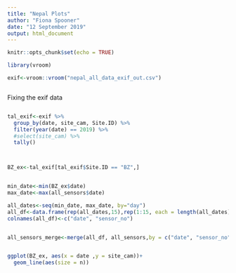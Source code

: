 ```yaml
---
title: "Nepal Plots"
author: "Fiona Spooner"
date: "12 September 2019"
output: html_document
---
```


```r
knitr::opts_chunk$set(echo = TRUE)
```

```r
library(vroom)
```


```r

exif<-vroom::vroom("nepal_all_data_exif_out.csv")



```

Fixing the exif data

```r

```


```r

tal_exif<-exif %>% 
  group_by(date, site_cam, Site.ID) %>%
  filter(year(date) == 2019) %>% 
  #select(site_cam) %>% 
  tally()



BZ_ex<-tal_exif[tal_exif$Site.ID == "BZ",]


min_date<-min(BZ_ex$date)
max_date<-max(all_sensors$date)

all_dates<-seq(min_date, max_date, by="day")
all_df<-data.frame(rep(all_dates,15),rep(1:15, each = length(all_dates))) 
colnames(all_df)<-c("date", "sensor_no")


all_sensors_merge<-merge(all_df, all_sensors,by = c("date", "sensor_no" ) ,all=T)


ggplot(BZ_ex, aes(x = date ,y = site_cam))+
  geom_line(aes(size = n))







```